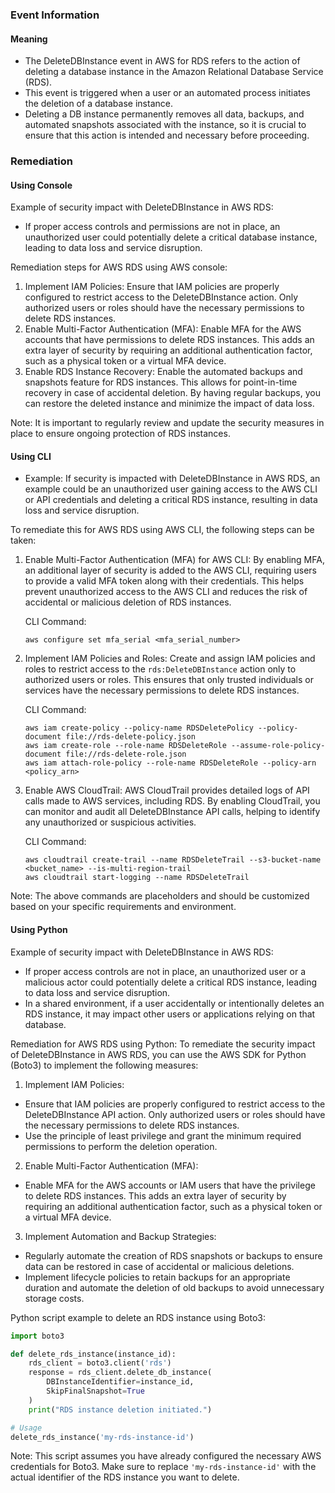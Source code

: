 
### Event Information

#### Meaning

- The DeleteDBInstance event in AWS for RDS refers to the action of deleting a database instance in the Amazon Relational Database Service (RDS).
- This event is triggered when a user or an automated process initiates the deletion of a database instance.
- Deleting a DB instance permanently removes all data, backups, and automated snapshots associated with the instance, so it is crucial to ensure that this action is intended and necessary before proceeding.

### Remediation

#### Using Console

Example of security impact with DeleteDBInstance in AWS RDS:
- If proper access controls and permissions are not in place, an unauthorized user could potentially delete a critical database instance, leading to data loss and service disruption.

Remediation steps for AWS RDS using AWS console:
1. Implement IAM Policies: Ensure that IAM policies are properly configured to restrict access to the DeleteDBInstance action. Only authorized users or roles should have the necessary permissions to delete RDS instances.
2. Enable Multi-Factor Authentication (MFA): Enable MFA for the AWS accounts that have permissions to delete RDS instances. This adds an extra layer of security by requiring an additional authentication factor, such as a physical token or a virtual MFA device.
3. Enable RDS Instance Recovery: Enable the automated backups and snapshots feature for RDS instances. This allows for point-in-time recovery in case of accidental deletion. By having regular backups, you can restore the deleted instance and minimize the impact of data loss.

Note: It is important to regularly review and update the security measures in place to ensure ongoing protection of RDS instances.

#### Using CLI

- Example: If security is impacted with DeleteDBInstance in AWS RDS, an example could be an unauthorized user gaining access to the AWS CLI or API credentials and deleting a critical RDS instance, resulting in data loss and service disruption.

To remediate this for AWS RDS using AWS CLI, the following steps can be taken:

1. Enable Multi-Factor Authentication (MFA) for AWS CLI: By enabling MFA, an additional layer of security is added to the AWS CLI, requiring users to provide a valid MFA token along with their credentials. This helps prevent unauthorized access to the AWS CLI and reduces the risk of accidental or malicious deletion of RDS instances.

   CLI Command:
   ```
   aws configure set mfa_serial <mfa_serial_number>
   ```

2. Implement IAM Policies and Roles: Create and assign IAM policies and roles to restrict access to the `rds:DeleteDBInstance` action only to authorized users or roles. This ensures that only trusted individuals or services have the necessary permissions to delete RDS instances.

   CLI Command:
   ```
   aws iam create-policy --policy-name RDSDeletePolicy --policy-document file://rds-delete-policy.json
   aws iam create-role --role-name RDSDeleteRole --assume-role-policy-document file://rds-delete-role.json
   aws iam attach-role-policy --role-name RDSDeleteRole --policy-arn <policy_arn>
   ```

3. Enable AWS CloudTrail: AWS CloudTrail provides detailed logs of API calls made to AWS services, including RDS. By enabling CloudTrail, you can monitor and audit all DeleteDBInstance API calls, helping to identify any unauthorized or suspicious activities.

   CLI Command:
   ```
   aws cloudtrail create-trail --name RDSDeleteTrail --s3-bucket-name <bucket_name> --is-multi-region-trail
   aws cloudtrail start-logging --name RDSDeleteTrail
   ```

Note: The above commands are placeholders and should be customized based on your specific requirements and environment.

#### Using Python

Example of security impact with DeleteDBInstance in AWS RDS:
- If proper access controls are not in place, an unauthorized user or a malicious actor could potentially delete a critical RDS instance, leading to data loss and service disruption.
- In a shared environment, if a user accidentally or intentionally deletes an RDS instance, it may impact other users or applications relying on that database.

Remediation for AWS RDS using Python:
To remediate the security impact of DeleteDBInstance in AWS RDS, you can use the AWS SDK for Python (Boto3) to implement the following measures:

1. Implement IAM Policies:
- Ensure that IAM policies are properly configured to restrict access to the DeleteDBInstance API action. Only authorized users or roles should have the necessary permissions to delete RDS instances.
- Use the principle of least privilege and grant the minimum required permissions to perform the deletion operation.

2. Enable Multi-Factor Authentication (MFA):
- Enable MFA for the AWS accounts or IAM users that have the privilege to delete RDS instances. This adds an extra layer of security by requiring an additional authentication factor, such as a physical token or a virtual MFA device.

3. Implement Automation and Backup Strategies:
- Regularly automate the creation of RDS snapshots or backups to ensure data can be restored in case of accidental or malicious deletions.
- Implement lifecycle policies to retain backups for an appropriate duration and automate the deletion of old backups to avoid unnecessary storage costs.

Python script example to delete an RDS instance using Boto3:
```python
import boto3

def delete_rds_instance(instance_id):
    rds_client = boto3.client('rds')
    response = rds_client.delete_db_instance(
        DBInstanceIdentifier=instance_id,
        SkipFinalSnapshot=True
    )
    print("RDS instance deletion initiated.")

# Usage
delete_rds_instance('my-rds-instance-id')
```
Note: This script assumes you have already configured the necessary AWS credentials for Boto3. Make sure to replace `'my-rds-instance-id'` with the actual identifier of the RDS instance you want to delete.

